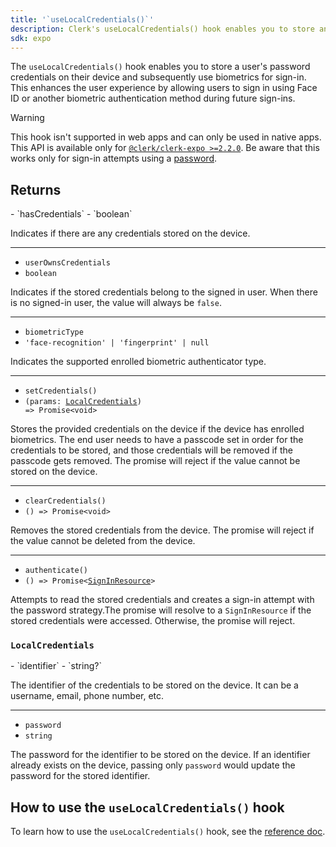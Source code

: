 ```yaml
---
title: '`useLocalCredentials()`'
description: Clerk's useLocalCredentials() hook enables you to store and access a user's password credentials on their device.
sdk: expo
---
```


The `useLocalCredentials()` hook enables you to store a user's password credentials on their device and subsequently use biometrics for sign-in. This enhances the user experience by allowing users to sign in using Face ID or another biometric authentication method during future sign-ins.

> [!WARNING]
> This hook isn't supported in web apps and can only be used in native apps.
> This API is available only for [`@clerk/clerk-expo >=2.2.0`](/docs/guides/development/upgrading/upgrade-guides/expo-v2).
> Be aware that this works only for sign-in attempts using a [password](/docs/guides/configure/auth-strategies/sign-up-sign-in-options#password).

## Returns

<Properties>
  - `hasCredentials`
  - `boolean`

  Indicates if there are any credentials stored on the device.

  ---

  - `userOwnsCredentials`
  - `boolean`

  Indicates if the stored credentials belong to the signed in user. When there is no signed-in user, the value will always be `false`.

  ---

  - `biometricType`
  - `'face-recognition' | 'fingerprint' | null`

  Indicates the supported enrolled biometric authenticator type.

  ---

  - `setCredentials()`
  - <code>(params: [LocalCredentials](#local-credentials)) => Promise\<void></code>

  Stores the provided credentials on the device if the device has enrolled biometrics. The end user needs to have a passcode set in order for the credentials to be stored, and those credentials will be removed if the passcode gets removed. The promise will reject if the value cannot be stored on the device.

  ---

  - `clearCredentials()`
  - <code>() => Promise\<void></code>

  Removes the stored credentials from the device. The promise will reject if the value cannot be deleted from the device.

  ---

  - `authenticate()`
  - <code>() => Promise\<[SignInResource](/docs/references/javascript/sign-in)></code>

  Attempts to read the stored credentials and creates a sign-in attempt with the password strategy.The promise will resolve to a `SignInResource` if the stored credentials were accessed. Otherwise, the promise will reject.
</Properties>

### `LocalCredentials`

<Properties>
  - `identifier`
  - `string?`

  The identifier of the credentials to be stored on the device. It can be a username, email, phone number, etc.

  ---

  - `password`
  - `string`

  The password for the identifier to be stored on the device. If an identifier already exists on the device, passing only `password` would update the password for the stored identifier.
</Properties>

## How to use the `useLocalCredentials()` hook

To learn how to use the `useLocalCredentials()` hook, see the [reference doc](/docs/guides/development/local-credentials).
